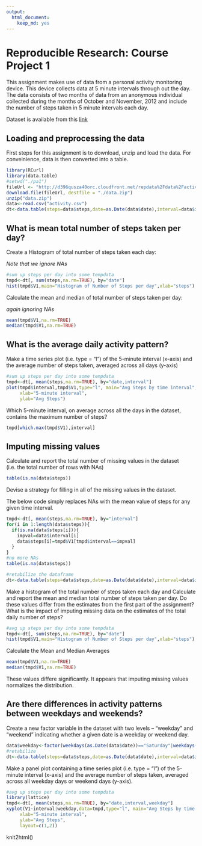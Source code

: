 ```yaml
---
output:
  html_document:
    keep_md: yes
---
```

Reproducible Research: Course Project 1
========================================================

This assignment makes use of data from a personal activity monitoring device. This device collects data at 5 minute intervals through out the day. The data consists of two months of data from an anonymous individual collected during the months of October and November, 2012 and include the number of steps taken in 5 minute intervals each day.

Dataset is available from this [link](http://d396qusza40orc.cloudfront.net/repdata%2Fdata%2Factivity.zip)


## Loading and preprocessing the data

First steps for this assignment is to download, unzip and load the data.
For conveinience, data is then converted into a table.

```r
library(RCurl)
library(data.table)
#setwd("./pa1")
fileUrl <- "http://d396qusza40orc.cloudfront.net/repdata%2Fdata%2Factivity.zip"
download.file(fileUrl, destfile = "./data.zip")
unzip("data.zip")
data<-read.csv("activity.csv")
dt<-data.table(steps=data$steps,date=as.Date(data$date),interval=data$interval)

```


## What is mean total number of steps taken per day?

Create a Histogram of total number of steps taken each day:

_Note that we ignore NAs_

```r
#sum up steps per day into some tempdata
tmpd<-dt[, sum(steps,na.rm=TRUE), by="date"]
hist(tmpd$V1,main="Histogram of Number of Steps per day",xlab="steps")
```

Calculate the mean and median of total number of steps taken per day:

_again ignoring NAs_

```r
mean(tmpd$V1,na.rm=TRUE)
median(tmpd$V1,na.rm=TRUE)

```


## What is the average daily activity pattern?

Make a time series plot (i.e. type = "l") of the 5-minute interval (x-axis) and the average number of steps taken, averaged across all days (y-axis)

```r
#sum up steps per day into some tempdata
tmpd<-dt[, mean(steps,na.rm=TRUE), by="date,interval"]
plot(tmpd$interval,tmpd$V1,type="l", main="Avg Steps by time interval",
     xlab="5-minute interval",
     ylab="Avg Steps")
```

Which 5-minute interval, on average across all the days in the dataset, contains the maximum number of steps?


```r
tmpd[which.max(tmpd$V1),interval]

```

## Imputing missing values

Calculate and report the total number of missing values in the dataset (i.e. the total number of rows with NAs)

```r
table(is.na(data$steps))
```

Devise a strategy for filling in all of the missing values in the dataset.

The below code simply replaces NAs with the mean value of steps for any given time interval.

```r
tmpd<-dt[, mean(steps,na.rm=TRUE), by="interval"]
for(i in 1:length(data$steps)){
  if(is.na(data$steps[i])){
    impval=data$interval[i]
    data$steps[i]=tmpd$V1[tmpd$interval==impval]
  }
}
#no more NAs
table(is.na(data$steps))

#retabilize the dataframe
dt<-data.table(steps=data$steps,date=as.Date(data$date),interval=data$interval)
```

Make a histogram of the total number of steps taken each day and Calculate and report the mean and median total number of steps taken per day. Do these values differ from the estimates from the first part of the assignment? What is the impact of imputing missing data on the estimates of the total daily number of steps?

```r
#avg up steps per day into some tempdata
tmpd<-dt[, sum(steps,na.rm=TRUE), by="date"]
hist(tmpd$V1,main="Histogram of Number of Steps per day",xlab="steps")
```


Calculate the Mean and Median Averages
```r
mean(tmpd$V1,na.rm=TRUE)
median(tmpd$V1,na.rm=TRUE)

```

These values differe significantly.  It appears that imputing missing values normalizes the distribution.


## Are there differences in activity patterns between weekdays and weekends?

Create a new factor variable in the dataset with two levels -- "weekday" and "weekend" indicating whether a given date is a weekday or weekend day.

```r
data$weekday<-factor(weekdays(as.Date(data$date))=="Saturday"|weekdays(as.Date(data$date))=="Sunday",labels=c("Weekday","Weekend"))
#retabilize
dt<-data.table(steps=data$steps,date=as.Date(data$date),interval=data$interval,weekday=data$weekday)
```

Make a panel plot containing a time series plot (i.e. type = "l") of the 5-minute interval (x-axis) and the average number of steps taken, averaged across all weekday days or weekend days (y-axis). 


```r
#avg up steps per day into some tempdata
library(lattice)
tmpd<-dt[, mean(steps,na.rm=TRUE), by="date,interval,weekday"]
xyplot(V1~interval|weekday,data=tmpd,type="l", main="Avg Steps by time interval",
     xlab="5-minute interval",
     ylab="Avg Steps",
     layout=c(1,2))
```

knit2html()


